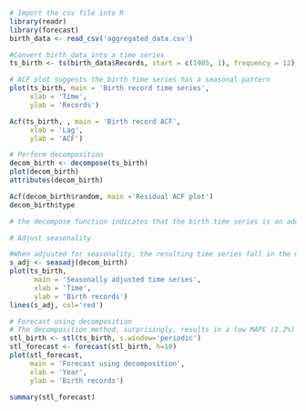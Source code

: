 ```r
# Import the csv file into R
library(readr)
library(forecast)
birth_data <- read_csv('aggregated_data.csv')

#Convert birth_data into a time series
ts_birth <- ts(birth_data$Records, start = c(1985, 1), frequency = 12)
```
```r
# ACF plot suggests the birth time series has a seasonal pattern
plot(ts_birth, main = 'Birth record time series',
     xlab = 'Time',
     ylab = 'Records')

Acf(ts_birth, , main = 'Birth record ACF',
     xlab = 'Lag',
     ylab = 'ACF')

```
```r
# Perform decomposition
decom_birth <- decompose(ts_birth)
plot(decom_birth)
attributes(decom_birth)

Acf(decom_birth$random, main ='Residual ACF plot')
decom_birth$type

# the decompose function indicates that the birth time series is an additive time series. The ACF plot suggests that the residuals are random

```
```r
# Adjust seasonality

#When adjusted for seasonality, the resulting time series fall in the middle of the original time series, indicating constant variability nature of the additive model.
s_adj <- seasadj(decom_birth)
plot(ts_birth,
      main = 'Seasonally adjusted time series',
      xlab = 'Time',
      ylab = 'Birth records')
lines(s_adj, col='red')
```
```r
# Forecast using decomposition
# The decomposition method, surprisingly, results in a low MAPE (1.2%) for the birth data, compared to the MAPE for other forecast methods in the previous homework.
stl_birth <- stl(ts_birth, s.window='periodic')
stl_forecast <- forecast(stl_birth, h=10)
plot(stl_forecast,
     main = 'Forecast using decomposition',
     xlab = 'Year',
     ylab = 'Birth records')

summary(stl_forecast)
```

